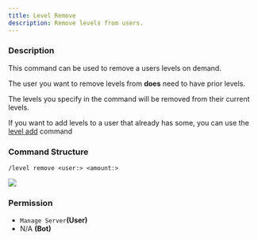 ```yaml
---
title: Level Remove
description: Remove levels from users.
---
```


### Description

This command can be used to remove a users levels on demand.

The user you want to remove levels from **does** need to have prior levels.

The levels you specify in the command will be removed from their current levels.

If you want to add levels to a user that already has some, you can use the [level add](level-add.md) command

### Command Structure

```
/level remove <user:> <amount:>
```

![](../../../_assets/REnvWX6.png)

### **Permission**

- `Manage Server`**(User)**
- N/A **(Bot)**
